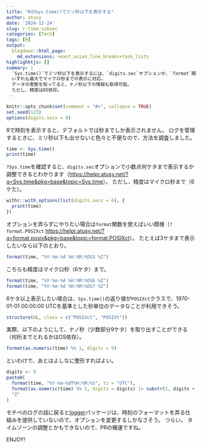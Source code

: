 ```yaml
---
title: "RのSys.time()でミリ秒以下を表示する"
author: atusy
date: '2024-12-24'
slug: r-time-subsec
categories: [Tech]
tags: [R]
output:
  blogdown::html_page:
    md_extensions: +east_asian_line_breaks+task_lists
highlighhtjs: []
summary: |
  `Sys.time()`でミリ秒以下を表示するには、`digits.sec`オプションか、`format`関数を使うといいよ。
  いずれも最大でマイクロ秒までの表示に対応。
  データの実態を知ってると、ナノ秒以下の情報も取得可能。
  ただし、精度はOS依存。
---
```


```r
knitr::opts_chunk$set(comment = "#>", collapse = TRUE)
set.seed(123)
options(digits.secs = 0)
```

Rで時刻を表示すると、デフォルトでは秒までしか表示されません。
ログを管理するときに、ミリ秒以下も出せないと色々と不便なので、方法を調査しました。

```r
time <- Sys.time()
print(time)
```

`?Sys.time`を確認すると、`digits.sec`オプションで小数点何ケタまで表示するか調整できるとわかります（<https://helpr.atusy.net/?q=Sys.time&pkg=base&topic=Sys.time>）。
ただし、精度はマイクロ秒まで（6ケた）。


```r
withr::with_options(list(digits.secs = 6), {
  print(time)
})
```

オプションを弄らずにやりたい場合は`format`関数を使えばいい模様（`?format.POSIXct` <https://helpr.atusy.net/?q=format.posix&pkg=base&topic=format.POSIXct>）。
たとえば3ケタまで表示したいなら以下のとおり。

```r
format(time, "%Y-%m-%d %H:%M:%OS3 %Z")
```

こちらも精度はマイクロ秒（6ケタ）まで。

```r
format(time, "%Y-%m-%d %H:%M:%OS6 %Z")
format(time, "%Y-%m-%d %H:%M:%OS7 %Z")
```

6ケタ以上表示したい場合は、`Sys.time()`の返り値が`POSIXct`クラスで、1970-01-01 00:00:00 UTCを基準とした秒単位のデータなことが利用できそう。

```r
structure(0L, class = c("POSIXct", "POSIXt"))
```

実際、以下のようにして、ナノ秒（少数部分9ケタ）を取り出すことができる（何桁までとれるかはOS依存）。

```r
format(as.numeric(time) %% 1, digits = 9)
```

といわけで、あとはよしなに整形すればよい。

```r
digits <- 9
paste0(
  format(time, "%Y-%m-%dT%H:%M:%S", tz = "UTC"),
  format(as.numeric(time) %% 1, digits = digits) |> substr(2, digits + 2),
  "Z"
)
```

モチベのログの話に戻ると[logger](https://daroczig.github.io/logger)パッケージは、時刻のフォーマットを弄る仕組みを提供していないので、オプションを変更するしかなさそう。
つらい。
タイムゾーンの調整とかもできないので、PRの機運ですね。

ENJOY!
